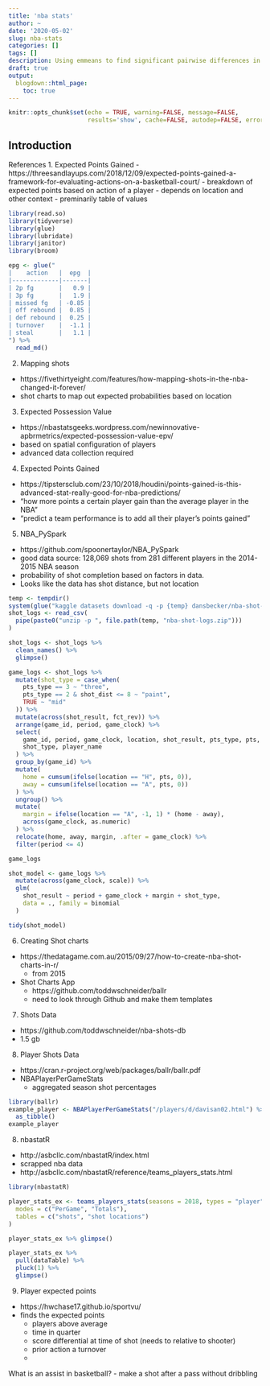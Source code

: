 ```yaml
---
title: 'nba stats'
author: ~
date: '2020-05-02'
slug: nba-stats
categories: []
tags: []
description: Using emmeans to find significant pairwise differences in categorical variables. Also how contrasts work in R.
draft: true
output:
  blogdown::html_page:
    toc: true
---
```


```r
knitr::opts_chunk$set(echo = TRUE, warning=FALSE, message=FALSE,
                      results='show', cache=FALSE, autodep=FALSE, error = TRUE)
```

## Introduction

References
1. Expected Points Gained
- https://threesandlayups.com/2018/12/09/expected-points-gained-a-framework-for-evaluating-actions-on-a-basketball-court/
- breakdown of expected points based on action of a player
- depends on location and other context
- preminarily table of values

```r
library(read.so)
library(tidyverse)
library(glue)
library(lubridate)
library(janitor)
library(broom)

epg <- glue("
|    action   |  epg  |
|-------------|-------|
| 2p fg       |   0.9 |
| 3p fg       |   1.9 |
| missed fg   | -0.85 |
| off rebound |  0.85 |
| def rebound |  0.25 |
| turnover    |  -1.1 |
| steal       |   1.1 |
") %>%
  read_md()
```

2. Mapping shots
- https://fivethirtyeight.com/features/how-mapping-shots-in-the-nba-changed-it-forever/
- shot charts to map out expected probabilities based on location

3. Expected Possession Value
- https://nbastatsgeeks.wordpress.com/newinnovative-apbrmetrics/expected-possession-value-epv/
- based on spatial configuration of players
- advanced data collection required

4. Expected Points Gained
- https://tipstersclub.com/23/10/2018/houdini/points-gained-is-this-advanced-stat-really-good-for-nba-predictions/
- "how more points a certain player gain than the average player in the NBA"
- "predict a team performance is to add all their player’s points gained"

5. NBA_PySpark
- https://github.com/spoonertaylor/NBA_PySpark
- good data source:
  128,069 shots from 281 different players in the 2014-2015 NBA season
- probability of shot completion based on factors in data.
- Looks like the data has shot distance, but not location

```r
temp <- tempdir()
system(glue("kaggle datasets download -q -p {temp} dansbecker/nba-shot-logs"))
shot_logs <- read_csv(
  pipe(paste0("unzip -p ", file.path(temp, "nba-shot-logs.zip")))
)

shot_logs <- shot_logs %>%
  clean_names() %>%
  glimpse()

game_logs <- shot_logs %>%
  mutate(shot_type = case_when(
    pts_type == 3 ~ "three",
    pts_type == 2 & shot_dist <= 8 ~ "paint",
    TRUE ~ "mid"
  )) %>%
  mutate(across(shot_result, fct_rev)) %>%
  arrange(game_id, period, game_clock) %>%
  select(
    game_id, period, game_clock, location, shot_result, pts_type, pts,
    shot_type, player_name
  ) %>%
  group_by(game_id) %>%
  mutate(
    home = cumsum(ifelse(location == "H", pts, 0)),
    away = cumsum(ifelse(location == "A", pts, 0))
  ) %>%
  ungroup() %>%
  mutate(
    margin = ifelse(location == "A", -1, 1) * (home - away),
    across(game_clock, as.numeric)
  ) %>%
  relocate(home, away, margin, .after = game_clock) %>%
  filter(period <= 4)

game_logs
```

```r
shot_model <- game_logs %>%
  mutate(across(game_clock, scale)) %>%
  glm(
    shot_result ~ period + game_clock + margin + shot_type,
    data = ., family = binomial
  )

tidy(shot_model)
```



6. Creating Shot charts
- https://thedatagame.com.au/2015/09/27/how-to-create-nba-shot-charts-in-r/
  - from 2015
- Shot Charts App
  - https://github.com/toddwschneider/ballr
  - need to look through Github and make them templates

7. Shots Data
- https://github.com/toddwschneider/nba-shots-db
- 1.5 gb

8. Player Shots Data
- https://cran.r-project.org/web/packages/ballr/ballr.pdf
- NBAPlayerPerGameStats
	- aggregated season shot percentages

```r
library(ballr)
example_player <- NBAPlayerPerGameStats("/players/d/davisan02.html") %>%
  as_tibble()
example_player
```

8. nbastatR
- http://asbcllc.com/nbastatR/index.html
- scrapped nba data
- http://asbcllc.com/nbastatR/reference/teams_players_stats.html

```r
library(nbastatR)

player_stats_ex <- teams_players_stats(seasons = 2018, types = "player",
  modes = c("PerGame", "Totals"),
  tables = c("shots", "shot locations")
)

player_stats_ex %>% glimpse()
```

```r
player_stats_ex %>%
  pull(dataTable) %>%
  pluck(1) %>%
  glimpse()
```

9. Player expected points
- https://hwchase17.github.io/sportvu/
- finds the expected points
  - players above average
  - time in quarter
  - score differential at time of shot (needs to relative to shooter)
  - prior action a turnover
  -

What is an assist in basketball?
- make a shot after a pass without dribbling
